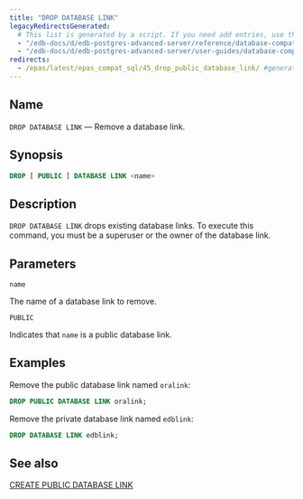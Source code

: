 ```yaml
---
title: "DROP DATABASE LINK"
legacyRedirectsGenerated:
  # This list is generated by a script. If you need add entries, use the `legacyRedirects` key.
  - "/edb-docs/d/edb-postgres-advanced-server/reference/database-compatibility-for-oracle-developers-reference-guide/9.6/Database_Compatibility_for_Oracle_Developers_Reference_Guide.1.059.html"
  - "/edb-docs/d/edb-postgres-advanced-server/user-guides/database-compatibility-for-oracle-developers-guide/9.5/Database_Compatibility_for_Oracle_Developers_Guide.1.087.html"
redirects:
  - /epas/latest/epas_compat_sql/45_drop_public_database_link/ #generated for docs/epas/reorg-role-use-case-mode
---
```


<div id="drop_public_database_link" class="registered_link"></div>

## Name

`DROP DATABASE LINK` &mdash; Remove a database link.

## Synopsis

```sql
DROP [ PUBLIC ] DATABASE LINK <name>
```

## Description

`DROP DATABASE LINK` drops existing database links. To execute this command, you must be a superuser or the owner of the database link.

## Parameters

`name`

 The name of a database link to remove.

`PUBLIC`

 Indicates that `name` is a public database link.

## Examples

Remove the public database link named `oralink`:

```sql
DROP PUBLIC DATABASE LINK oralink;
```

Remove the private database link named `edblink`:

```sql
DROP DATABASE LINK edblink;
```

## See also

[CREATE PUBLIC DATABASE LINK](21_create_public_database_link)
